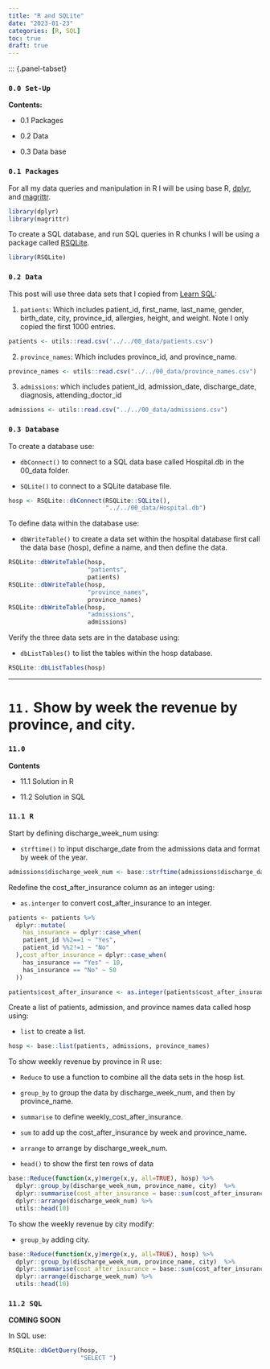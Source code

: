 ```yaml
---
title: "R and SQLite"
date: "2023-01-23"
categories: [R, SQL]
toc: true
draft: true
---
```



::: {.panel-tabset}

### `0.0 Set-Up`

**Contents:**

* 0.1 Packages

* 0.2 Data

* 0.3 Data base

### `0.1 Packages`

For all my data queries and manipulation in R I will be using base R, [dplyr](https://dplyr.tidyverse.org/), and [magrittr](https://cran.r-project.org/web/packages/magrittr/vignettes/magrittr.html).

```r
library(dplyr)
library(magrittr)
```

To create a SQL database, and run SQL queries in R chunks I will be using a package called [RSQLite](https://cran.r-project.org/web/packages/RSQLite/index.html). 

```r
library(RSQLite)
```

### `0.2 Data` 

This post will use three data sets that I copied from [Learn SQL](https://www.sql-practice.com/): 

1. `patients`: Which includes patient_id, first_name, last_name, gender, birth_date, city, province_id, allergies, height, and weight. Note I only copied the first 1000 entries. 

```r
patients <- utils::read.csv('../../00_data/patients.csv')
```

2. `province_names`: Which includes province_id, and province_name. 

```r
province_names <- utils::read.csv("../../00_data/province_names.csv")
```

3. `admissions`: which includes patient_id, admission_date, discharge_date, diagnosis, attending_doctor_id

```r
admissions <- utils::read.csv("../../00_data/admissions.csv")
```


### `0.3 Database`  

To create a database use: 

* `dbConnect()` to connect to a SQL data base called Hospital.db in the 00_data folder. 

* `SQLite()` to connect to a SQLite database file. 

```r
hosp <- RSQLite::dbConnect(RSQLite::SQLite(),
                           "../../00_data/Hospital.db")
```

To define data within the database use:

* `dbWriteTable()` to create a data set within the hospital database first call the data base (hosp), define a name, and then define the data. 

```r
RSQLite::dbWriteTable(hosp,
                      "patients",
                      patients)
RSQLite::dbWriteTable(hosp,
                      "province_names",
                      province_names)
RSQLite::dbWriteTable(hosp,
                      "admissions",
                      admissions)
```

Verify the three data sets are in the database using:

* `dbListTables()` to list the tables within the hosp database. 

```r
RSQLite::dbListTables(hosp)
```

---


# `11.` Show by week the revenue by province, and city. 

::: {.panel-tabset}

### `11.0`

**Contents**

* 11.1 Solution in R

* 11.2 Solution in SQL

### `11.1 R`

Start by defining discharge_week_num using:

* `strftime()` to input discharge_date from the admissions data and format by week of the year.  

```r
admissions$discharge_week_num <- base::strftime(admissions$discharge_date, format = "%V")
```

Redefine the cost_after_insurance column as an integer using: 

* `as.interger` to convert cost_after_insurance to an integer. 

```r
patients <- patients %>%
  dplyr::mutate(
    has_insurance = dplyr::case_when(
    patient_id %%2==1 ~ "Yes",
    patient_id %%2!=1 ~ "No"
  ),cost_after_insurance = dplyr::case_when(
    has_insurance == "Yes" ~ 10,
    has_insurance == "No" ~ 50
  ))
```


```r
patients$cost_after_insurance <- as.integer(patients$cost_after_insurance)
```

Create a list of patients, admission, and province names data called hosp using: 

* `list` to create a list. 

```r
hosp <- base::list(patients, admissions, province_names) 
```

To show weekly revenue by province in R use: 

* `Reduce` to use a function to combine all the data sets in the hosp list. 

* `group_by` to group the data by discharge_week_num, and then by province_name. 

* `summarise` to define weekly_cost_after_insurance.

* `sum` to add up the cost_after_insurance by week and province_name. 

* `arrange` to arrange by discharge_week_num.

* `head()` to show the first ten rows of data

```r
base::Reduce(function(x,y)merge(x,y, all=TRUE), hosp) %>%
  dplyr::group_by(discharge_week_num, province_name, city)  %>%
  dplyr::summarise(cost_after_insurance = base::sum(cost_after_insurance)) %>%
  dplyr::arrange(discharge_week_num) %>%
  utils::head(10)
```

To show the weekly revenue by city modify: 

* `group_by` adding city. 

```r
base::Reduce(function(x,y)merge(x,y, all=TRUE), hosp) %>%
  dplyr::group_by(discharge_week_num, province_name, city)  %>%
  dplyr::summarise(cost_after_insurance = base::sum(cost_after_insurance)) %>%
  dplyr::arrange(discharge_week_num) %>%
  utils::head(10)
```

### `11.2 SQL`

**COMING SOON**

In SQL use: 

```r
RSQLite::dbGetQuery(hosp,
                    "SELECT ")
```




:::
